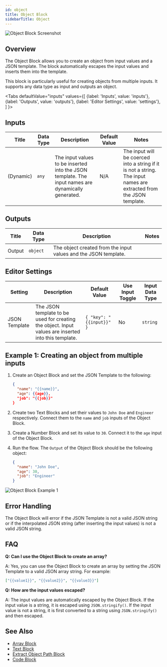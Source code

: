 ```yaml
---
id: object
title: Object Block
sidebarTitle: Object
---
```



![Object Block Screenshot](./assets/object-block.png)

## Overview

The Object Block allows you to create an object from input values and a JSON template. The block automatically escapes the input values and inserts them into the template.

This block is particularly useful for creating objects from multiple inputs. It supports any data type as input and outputs an object.

<Tabs
  defaultValue="inputs"
  values={[
    {label: 'Inputs', value: 'inputs'},
    {label: 'Outputs', value: 'outputs'},
    {label: 'Editor Settings', value: 'settings'},
  ]
}>

<TabItem value="inputs">

## Inputs

| Title     | Data Type | Description                                                                                        | Default Value | Notes                                                                                                                |
| --------- | --------- | -------------------------------------------------------------------------------------------------- | ------------- | -------------------------------------------------------------------------------------------------------------------- |
| (Dynamic) | `any`     | The input values to be inserted into the JSON template. The input names are dynamically generated. | N/A           | The input will be coerced into a string if it is not a string. The input names are extracted from the JSON template. |

</TabItem>

<TabItem value="outputs">

## Outputs

| Title  | Data Type | Description                                                     | Notes |
| ------ | --------- | --------------------------------------------------------------- | ----- |
| Output | `object`  | The object created from the input values and the JSON template. |       |

</TabItem>

<TabItem value="settings">

## Editor Settings

| Setting       | Description                                                                                         | Default Value            | Use Input Toggle | Input Data Type |
| ------------- | --------------------------------------------------------------------------------------------------- | ------------------------ | ---------------- | --------------- |
| JSON Template | The JSON template to be used for creating the object. Input values are inserted into this template. | `{ "key": "{{input}}" }` | No               | `string`        |

</TabItem>

</Tabs>

## Example 1: Creating an object from multiple inputs

1. Create an Object Block and set the JSON Template to the following:

   ```json
   {
     "name": "{{name}}",
     "age": {{age}},
     "job": "{{job}}"
   }
   ```

2. Create two Text Blocks and set their values to `John Doe` and `Engineer` respectively. Connect them to the `name` and `job` inputs of the Object Block.
3. Create a Number Block and set its value to `30`. Connect it to the `age` input of the Object Block.
4. Run the flow. The `Output` of the Object Block should be the following object:

   ```json
   {
     "name": "John Doe",
     "age": 30,
     "job": "Engineer"
   }
   ```

![Object Block Example 1](./assets/object-block-example-01.png)

## Error Handling

The Object Block will error if the JSON Template is not a valid JSON string or if the interpolated JSON string (after inserting the input values) is not a valid JSON string.

## FAQ

**Q: Can I use the Object Block to create an array?**

A: Yes, you can use the Object Block to create an array by setting the JSON Template to a valid JSON array string. For example:

```json
["{{value1}}", "{{value2}}", "{{value3}}"]
```

**Q: How are the input values escaped?**

A: The input values are automatically escaped by the Object Block. If the input value is a string, it is escaped using `JSON.stringify()`. If the input value is not a string, it is first converted to a string using `JSON.stringify()` and then escaped.

## See Also

- [Array Block](./array.mdx)
- [Text Block](./text.mdx)
- [Extract Object Path Block](./extract-object-path.mdx)
- [Code Block](./code.mdx)
